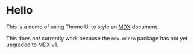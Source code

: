 # Hello

This is a demo of using Theme UI to style an [MDX][] document.

This does _not_ currently work because the `mdx.macro` package has not yet upgraded to MDX v1.

[theme ui]: https://theme-ui.now.sh
[mdx]: https://mdxjs.com
